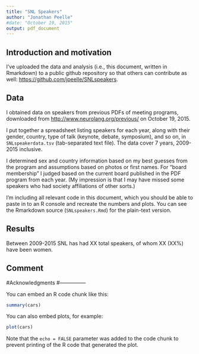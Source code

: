 ```yaml
---
title: "SNL Speakers"
author: "Jonathan Peelle"
#date: "October 19, 2015"
output: pdf_document
---
```



Introduction and motivation
---------------------------


I've uploaded the data and analysis (i.e., this document, written in Rmarkdown) to a public github repository so that others can contribute as well: <https://github.com/jpeelle/SNLspeakers>.



Data
----

I obtained data on speakers from previous PDFs of meeting programs, downloaded from <http://www.neurolang.org/previous/> on October 19, 2015.

I put together a spreadsheet listing speakers for each year, along with their gender, country, type of talk (keynote, debate, symposium), and so on, in `SNLspeakerdata.tsv` (tab-separated text file). The data cover 7 years, 2009-2015 inclusive.

I determined sex and country information based on my best guesses from the program and assumptions based on photos or first names. For "board membership" I judged based on the current board published in the PDF program from each year. (My impression is that I may have missed some speakers who had society affiliations of other sorts.)

I'm including all relevant code in this document, which you should be able to paste in to an R console and recreate the numbers and plots. You can see the Rmarkdown source (`SNLspeakers.Rmd`) for the plain-text version.


Results
-------

Between 2009-2015 SNL has had XX total speakers, of whom XX (XX%) have been women.



Comment
-------



#Acknowledgments
#---------------


You can embed an R code chunk like this:

```r
summary(cars)
```

You can also embed plots, for example:

```r
plot(cars)
```

Note that the `echo = FALSE` parameter was added to the code chunk to prevent printing of the R code that generated the plot.
